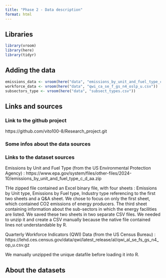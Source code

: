 ```yaml
---
title: "Phase 2 - Data description"
format: html
---
```


## Libraries
```r
library(vroom)
library(here)
library(tidyr)
```


## Adding the data

```r
emissions_data <- vroom(here("data", "emissions_by_unit_and_fuel_type_c_d_aa.csv"))
workforce_data <- vroom(here("data", "qwi_ca_se_f_gs_n4_oslp_u.csv"))
subsectors_type <- vroom(here("data", "subsect_types.csv"))
```


## Links and sources

### Link to the github project

  https://github.com/vito100-8/Research_project.git
  
### Some infos about the data sources


### Links to the dataset sources

Emissions by Unit and Fuel Type (from the US Environmental Protection Agency) : https://www.epa.gov/system/files/other-files/2024-10/emissions_by_unit_and_fuel_type_c_d_aa.zip

THe zipped file contained an Excel binary file, with four sheets : Emissions by Unit type, Emissions by Fuel type, Industry type referencing to the first two sheets and a Q&A sheet. 
We chose to focus on only the first sheet, which contained CO2 emissions of energy producers. The third sheet containing information about the sub-sectors in which the energy facilities are listed. We saved these two sheets in two separate CSV files. 
We needed to unzip it and create a CSV manually because the native file contained lines not understandable by R.

Quarterly Workforce Indicators (QWI) Data (from the US Census Bureau) :
https://lehd.ces.census.gov/data/qwi/latest_release/al/qwi_al_se_fs_gs_n4_op_u.csv.gz

We manually unzipped the unique datafile before loading it into R. 


## About the datasets



